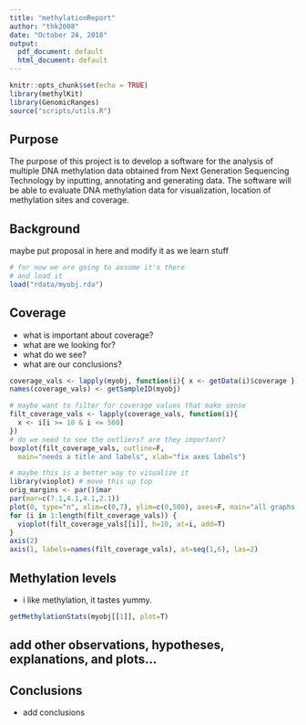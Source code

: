 ```yaml
---
title: "methylationReport"
author: "thk2008"
date: "October 24, 2018"
output:
  pdf_document: default
  html_document: default
---
```


```r

knitr::opts_chunk$set(echo = TRUE)
library(methylKit)
library(GenomicRanges)
source("scripts/utils.R")

```

## Purpose

The purpose of this project is to develop a software for the analysis of multiple DNA methylation data obtained from Next Generation Sequencing Technology by inputting, annotating and generating data. The software will be able to evaluate DNA methylation data for visualization, location of methylation sites and coverage.

## Background

maybe put proposal in here and modify it as we learn stuff

<!-- load data -->
```r
# for now we are going to assume it's there
# and load it
load("rdata/myobj.rda")

```

## Coverage
- what is important about coverage?
- what are we looking for?
- what do we see?
- what are our conclusions?

```r

coverage_vals <- lapply(myobj, function(i){ x <- getData(i)$coverage })
names(coverage_vals) <- getSampleID(myobj)

# maybe want to filter for coverage values that make sense
filt_coverage_vals <- lapply(coverage_vals, function(i){
  x <- i[i >= 10 & i <= 500]
})
# do we need to see the outliers? are they important?
boxplot(filt_coverage_vals, outline=F,
  main="needs a title and labels", xlab="fix axes labels")

# maybe this is a better way to visualize it
library(vioplot) # move this up top
orig_margins <- par()$mar
par(mar=c(7.1,4.1,4.1,2.1))
plot(0, type="n", xlim=c(0,7), ylim=c(0,500), axes=F, main="all graphs must have titles and labels", xlab="",ylab="")
for (i in 1:length(filt_coverage_vals)) {
  vioplot(filt_coverage_vals[[i]], h=10, at=i, add=T)
}
axis(2)
axis(1, labels=names(filt_coverage_vals), at=seq(1,6), las=2)

```

## Methylation levels
- i like methylation, it tastes yummy.

```r

getMethylationStats(myobj[[1]], plot=T)

```

## add other observations, hypotheses, explanations, and plots...


## Conclusions
- add conclusions